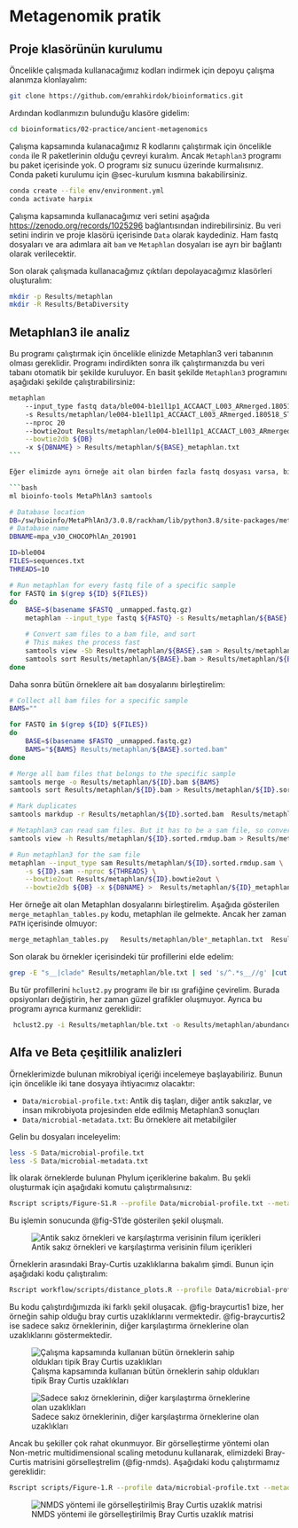 # Metagenomik pratik

## Proje klasörünün kurulumu

Öncelikle çalışmada kullanacağımız kodları indirmek için depoyu çalışma alanımza klonlayalım:

```bash
git clone https://github.com/emrahkirdok/bioinformatics.git
```

Ardından kodlarımızın bulunduğu klasöre gidelim:

```bash
cd bioinformatics/02-practice/ancient-metagenomics
```

Çalışma kapsamında kulanacağımız R kodlarını çalıştırmak için öncelikle `conda` ile R paketlerinin olduğu çevreyi kuralım. Ancak `Metaphlan3` programı bu paket içerisinde yok. O programı siz sunucu üzerinde kurmalısınız. Conda paketi kurulumu için @sec-kurulum kısmına bakabilirsiniz.

```bash
conda create --file env/environment.yml
conda activate harpix
```

Çalışma kapsamında kullanacağımız veri setini aşağıda [https://zenodo.org/records/1025296](https://zenodo.org/records/10252965) bağlantısından indirebilirsiniz. Bu veri setini indirin ve proje klasörü içerisinde `Data` olarak kaydediniz. Ham fastq dosyaları ve ara adımlara ait `bam` ve `Metaphlan` dosyaları ise ayrı bir bağlantı olarak verilecektir. 

Son olarak çalışmada kullanacağımız çıktıları depolayacağımız klasörleri oluşturalım:

```bash
mkdir -p Results/metaphlan
mkdir -R Results/BetaDiversity
```

## Metaphlan3 ile analiz

Bu programı çalıştırmak için öncelikle elinizde Metaphlan3 veri tabanının olması gereklidir. Programı indirdikten sonra ilk çalıştırmanızda bu veri tabanı otomatik bir şekilde kuruluyor. En basit şekilde `Metaphlan3` programını aşağıdaki şekilde çalıştırabilirsiniz:

```bash
metaphlan 
    --input_type fastq data/ble004-b1e1l1p1_ACCAACT_L003_ARmerged.180518_ST-E00201_0274_AHLCM3CCXY.all_unmapped.fastq.gz 
    -s Results/metaphlan/le004-b1e1l1p1_ACCAACT_L003_ARmerged.180518_ST-E00201_0274_AHLCM3CCXY.all.sam 
    --nproc 20
    --bowtie2out Results/metaphlan/le004-b1e1l1p1_ACCAACT_L003_ARmerged.180518_ST-E00201_0274_AHLCM3CCXY.all.bowtie2out \
    --bowtie2db ${DB} 
    -x ${DBNAME} > Results/metaphlan/${BASE}_metaphlan.txt
``` 

Eğer elimizde aynı örneğe ait olan birden fazla fastq dosyası varsa, bir `for` döngüsü yazabiliriz. Sakız makalesinde de bu süreç uygulandı. Önce her örneğe ait `fastq` dosyaları analiz edildi, daha elde edilen `sam` dosyaları birleştirilerek son bir analiz yapıldı:

```bash
ml bioinfo-tools MetaPhlAn3 samtools

# Database location
DB=/sw/bioinfo/MetaPhlAn3/3.0.8/rackham/lib/python3.8/site-packages/metaphlan/metaphlan_databases
# Database name
DBNAME=mpa_v30_CHOCOPhlAn_201901

ID=ble004
FILES=sequences.txt
THREADS=10

# Run metaphlan for every fastq file of a specific sample
for FASTQ in $(grep ${ID} ${FILES})
do
	BASE=$(basename $FASTQ _unmapped.fastq.gz)
	metaphlan --input_type fastq ${FASTQ} -s Results/metaphlan/${BASE}.sam --nproc ${THREADS} --bowtie2out Results/metaphlan/${BASE}.bowtie2out --bowtie2db ${DB} -x ${DBNAME} > Results/metaphlan/${BASE}_metaphlan.txt

	# Convert sam files to a bam file, and sort
	# This makes the process fast	
	samtools view -Sb Results/metaphlan/${BASE}.sam > Results/metaphlan/${BASE}.bam
	samtools sort Results/metaphlan/${BASE}.bam > Results/metaphlan/${BASE}.sorted.bam
done
```

Daha sonra bütün örneklere ait `bam` dosyalarını birleştirelim:

```bash
# Collect all bam files for a specific sample	
BAMS=""

for FASTQ in $(grep ${ID} ${FILES})
do
	BASE=$(basename $FASTQ _unmapped.fastq.gz)
	BAMS="${BAMS} Results/metaphlan/${BASE}.sorted.bam"
done

# Merge all bam files that belongs to the specific sample
samtools merge -o Results/metaphlan/${ID}.bam ${BAMS}
samtools sort Results/metaphlan/${ID}.bam > Results/metaphlan/${ID}.sorted.bam

# Mark duplicates
samtools markdup -r Results/metaphlan/${ID}.sorted.bam  Results/metaphlan/${ID}.sorted.rmdup.bam

# Metaphlan3 can read sam files. But it has to be a sam file, so convert it to a sam file
samtools view -h Results/metaphlan/${ID}.sorted.rmdup.bam > Results/metaphlan/${ID}.sorted.rmdup.sam

# Run metaphlan3 for the sam file
metaphlan --input_type sam Results/metaphlan/${ID}.sorted.rmdup.sam \
	-s ${ID}.sam --nproc ${THREADS} \
	--bowtie2out Results/metaphlan/${ID}.bowtie2out \
	--bowtie2db ${DB} -x ${DBNAME} >  Results/metaphlan/${ID}_metaphlan.txt
```

Her örneğe ait olan Metaphlan dosyalarını birleştirelim. Aşağıda gösterilen `merge_metaphlan_tables.py` kodu, metaphlan ile gelmekte. Ancak her zaman `PATH` içerisinde olmuyor:

```bash
merge_metaphlan_tables.py   Results/metaphlan/ble*_metaphlan.txt  Results/metaphlan/ble007_metaphlan.txt Results/metaphlan/ble008_metaphlan.txt > Results/metaphlan/ble.txt
```

Son olarak bu örnekler içerisindeki tür profillerini elde edelim:

```bash
grep -E "s__|clade" Results/metaphlan/ble.txt | sed 's/^.*s__//g' |cut -f1,3-8 | sed -e 's/clade_name/body_site/g' > Results/metaphlan/ble.txt
```

Bu tür profillerini `hclust2.py` programı ile bir ısı grafiğine çevirelim. Burada opsiyonları değiştirin, her zaman güzel grafikler oluşmuyor. Ayrıca bu programı ayrıca kurmanız gereklidir:

```bash
 hclust2.py -i Results/metaphlan/ble.txt -o Results/metaphlan/abundance_heatmap_species.png --f_dist_f braycurtis --s_dist_f braycurtis --cell_aspect_ratio 0.5 -l --flabel_size 10 --slabel_size 10 --max_flabel_len 100 --max_slabel_len 100 --minv 0.1 --dpi 300
```

## Alfa ve Beta çeşitlilik analizleri

Örneklerimizde bulunan mikrobiyal içeriği incelemeye başlayabiliriz. Bunun için öncelikle iki tane dosyaya ihtiyacımız olacaktır:

- `Data/microbial-profile.txt`: Antik diş taşları, diğer antik sakızlar, ve insan mikrobiyota projesinden elde edilmiş Metaphlan3 sonuçları
- `Data/microbial-metadata.txt`: Bu örneklere ait metabilgiler

Gelin bu dosyaları inceleyelim:

```bash
less -S Data/microbial-profile.txt
less -S Data/microbial-metadata.txt
```

İlk olarak örneklerde bulunan Phylum içeriklerine bakalım. Bu şekli oluşturmak için aşağıdaki komutu çalıştırmalısınız:

```bash
Rscript scripts/Figure-S1.R --profile Data/microbial-profile.txt --metadata Data/microbial-metadata.txt --out Results/BetaDiversity/Figure-S1.pdf
```

Bu işlemin sonucunda @fig-S1'de gösterilen şekil oluşmalı. 

![Antik sakız örnekleri ve karşılaştırma verisinin filum içerikleri](images/Figure-S1.png){#fig-S1}

Örneklerin arasındaki Bray-Curtis uzaklıklarına bakalım şimdi. Bunun için aşağıdaki kodu çalıştıralım:

```bash
Rscript workflow/scripts/distance_plots.R --profile Data/microbial-profile.txt --metadata Data/microbial-metadata.txt --out1 Results/BetaDiversity/Bray_Curtis.pdf --out2 Results/BetaDiversity/Figure-S3.pdf
```

Bu kodu çalıştırdığımızda iki farklı şekil oluşacak. @fig-braycurtis1 bize, her örneğin sahip olduğu bray curtis uzaklıklarını vermektedir. @fig-braycurtis2 ise sadece sakız örneklerinin, diğer karşılaştırma örneklerine olan uzaklıklarını göstermektedir.


![Çalışma kapsamında kullanıan bütün örneklerin sahip oldukları tipik Bray Curtis uzaklıkları](images/braycurtis1.png){#fig-braycurtis1}

![Sadece sakız örneklerinin, diğer karşılaştırma örneklerine olan uzaklıkları](images/braycurtis2.png){#fig-braycurtis2}

Ancak bu şekiller çok rahat okunmuyor. Bir görselleştirme yöntemi olan Non-metric multidimensional scaling metodunu kullanarak, elimizdeki Bray-Curtis matrisini görselleştrelim (@fig-nmds). Aşağıdaki kodu çalıştırmamız gereklidir:

```bash
Rscript scripts/Figure-1.R --profile data/microbial-profile.txt --metadata data/microbial-metadata.txt --out Results/BetaDiversity/Figure-1.pdf
```
![NMDS yöntemi ile görselleştirilmiş Bray Curtis uzaklık matrisi](images/Figure-1.png)


